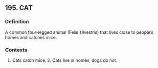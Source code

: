 ## 195. CAT
### Definition
A common four-legged animal (Felis silvestris) that lives close to people’s homes and catches mice.

### Contexts
1. Cats catch mice. 2. Cats live in homes, dogs do not.

